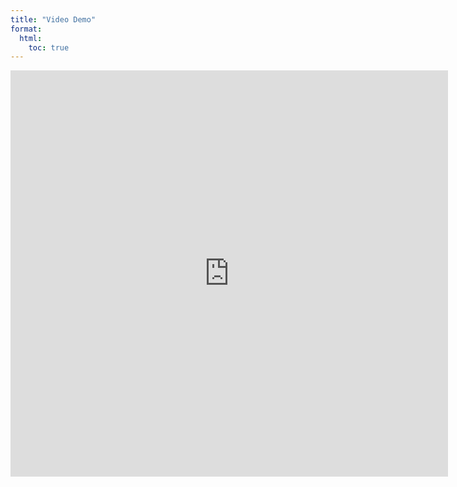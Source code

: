 ```yaml
---
title: "Video Demo"
format:
  html:
    toc: true
---
```


<iframe width="700" height="650" src="https://www.youtube.com/embed/sggkj4MTbSM?si=Mb_G5Uc0UzoAwVf2" frameborder="0" allow="accelerometer; autoplay; clipboard-write; encrypted-media; gyroscope; picture-in-picture; web-share" referrerpolicy="strict-origin-when-cross-origin" allowfullscreen></iframe>